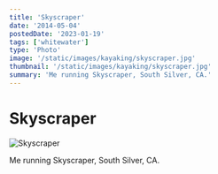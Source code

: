 ```yaml
---
title: 'Skyscraper'
date: '2014-05-04'
postedDate: '2023-01-19'
tags: ['whitewater']
type: 'Photo'
image: '/static/images/kayaking/skyscraper.jpg'
thumbnail: '/static/images/kayaking/skyscraper.jpg'
summary: 'Me running Skyscraper, South Silver, CA.'
---
```


# Skyscraper

![Skyscraper](/static/images/kayaking/skyscraper.jpg)

Me running Skyscraper, South Silver, CA.